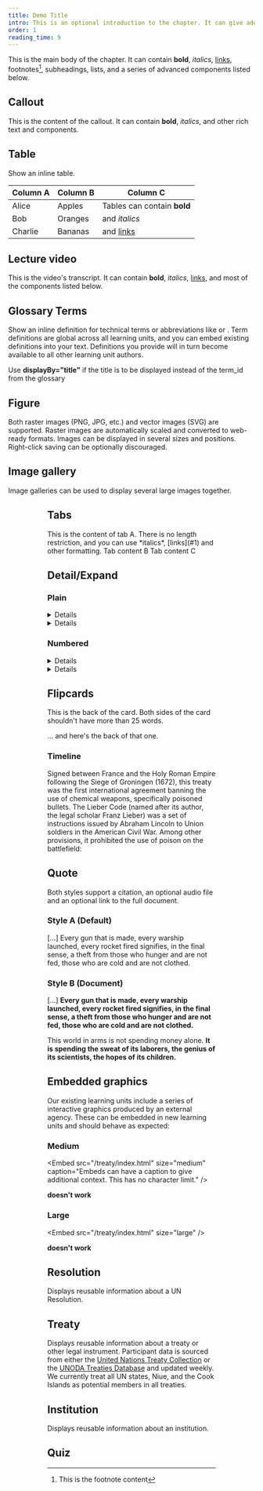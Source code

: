 ```yaml
---
title: Demo Title
intro: This is an optional introduction to the chapter. It can give additional context to the chapter title, or otherwise prepare the reader for the text that follows. There is no character limit, but aim for 20-30 words.
order: 1
reading_time: 9
---
```


This is the main body of the chapter. It can contain **bold**, _italics_, [links](#example), footnotes[^1], subheadings, lists, and a series of advanced components listed below.

## Callout

<Callout title="This is the title">

This is the content of the callout. It can contain **bold**, _italics_, and other rich text and components.

</Callout>

## Table

Show an inline table.

| Column A | Column B | Column C                    |
| -------- | -------- | --------------------------- |
| Alice    | Apples   | Tables can contain **bold** |
| Bob      | Oranges  | and _italics_               |
| Charlie  | Bananas  | and [links](#1)             |

## Lecture video

<LectureVideo lu="15" vl="vl1" provider="">



This is the video's transcript. It can contain **bold**, _italics_, [links](#1), and most of the components listed below.

</LectureVideo>

  <LectureVideo smil="/lu03/LU03.05_final.smil" provider="video-stream">
  </LectureVideo>

## Glossary Terms

Show an inline definition for technical terms or abbreviations like <Term t="UNSCR-1540"/> or <Term t="CWC"/>. Term definitions are global across all learning units, and you can embed existing definitions into your text. Definitions you provide will in turn become available to all other learning unit authors.

Use **displayBy="title"**  <Term t="UNSCR-1540" displayBy="title"/>   if the title is to be displayed instead of the term_id from the glossary

## Figure

Both raster images (PNG, JPG, etc.) and vector images (SVG) are supported. Raster images are automatically scaled and converted to web-ready formats. Images can be displayed in several sizes and positions. Right-click saving can be optionally discouraged.

<Figure
  size="medium"
  src="ban-is-coming.jpg"
  caption="This is the caption for this medium-sized image."
  alt="This is the alt text for this medium-sized image."
  credit="Grübelfabrik (CC BY NC)"
  license=""
  discourageSaving={true}
  expandable={true}
></Figure>

## Image gallery

Image galleries can be used to display several large images together.

<Gallery>
  <Figure src="kettering.jpg" caption="Gallery image 2." credit="This is the image credit." alt="" />
  <Figure src="drone.jpg" caption="Gallery image 1." credit="This is the image credit." alt="" />
</Gallery>

## Tabs

<Tabs>
  <Tab title="Tab A">This is the content of tab A. There is no length restriction, and you can use *italics*, [links](#1) and other formatting.</Tab>
  <Tab title="Tab B">Tab content B</Tab>
  <Tab title="Tab C">Tab content C</Tab>
</Tabs>

## Detail/Expand

### Plain

<DetailsGroup>
<Details summary="Title A">

This is an expanded description of a concept. There is no length restriction, and you can use _italics_, [links](#1) and other formatting.

</Details>
<Details summary="Title B">

Description B.

</Details>
</DetailsGroup>

### Numbered

<DetailsGroup numbered>
<Details summary="Title A">

This is an expanded description of a concept. There is no length restriction, and you can use _italics_, [links](#1) and other formatting.

</Details>
<Details summary="Title B">

Description B.

</Details>
</DetailsGroup>

## Flipcards

<FlipCards>
<Card front="This the front of the card.">

This is the back of the card. Both sides of the card shouldn't have more than 25 words.

</Card>

<Card front="And here is another card">

... and here's the back of that one.

</Card>
</FlipCards>

### Timeline

<Timeline>
  <Event date="1675" title="Strasbourg Agreement">
    Signed between France and the Holy Roman Empire following the Siege of Groningen (1672), this treaty was the first international agreement banning
    the use of chemical weapons, specifically poisoned bullets.
  </Event>
  <Event date="1863" title="Lieber Code">
    The Lieber Code (named after its author, the legal scholar Franz Lieber) was a set of instructions issued by Abraham Lincoln to Union soldiers in
    the American Civil War. Among other provisions, it prohibited the use of poison on the battlefield:
  </Event>
</Timeline>

## Quote

Both styles support a citation, an optional audio file and an optional link to the full document.

### Style A (Default)

<Quote audio="eisenhower-chance-for-peace.mp3" fullDocument="https://en.wikisource.org/wiki/The_Chance_for_Peace" cite='Dwight D. Eisenhower, "Chance for Peace", speech to American Society of Newspaper Editors.'>

[...] Every gun that is made, every warship launched, every rocket fired signifies, in the final sense, a theft from those who hunger and are not fed, those who are cold and are not clothed.

</Quote>

### Style B (Document)

<Quote audio="eisenhower-chance-for-peace.mp3" type="document" fullDocument="https://en.wikisource.org/wiki/The_Chance_for_Peace" cite='Dwight D. Eisenhower, "Chance for Peace", speech to American Society of Newspaper Editors.'>

[...] **Every gun that is made, every warship launched, every rocket fired signifies, in the final sense, a theft from those who hunger and are not fed, those who are cold and are not clothed.**

This world in arms is not spending money alone. **It is spending the sweat of its laborers, the genius of its scientists, the hopes of its children.**

</Quote>

## Embedded graphics

Our existing learning units include a series of interactive graphics produced by an external agency. These can be embedded in new learning units and should behave as expected:

### Medium

&lt;Embed src="/treaty/index.html" size="medium" caption="Embeds can have a caption to give additional context. This has no character limit." /&gt;

**doesn't work**

### Large

&lt;Embed src="/treaty/index.html" size="large" /&gt;

**doesn't work**

## Resolution

Displays reusable information about a UN Resolution.

<Resolution name="S/RES/1540" />

## Treaty

Displays reusable information about a treaty or other legal instrument. Participant data is sourced from either the [United Nations Treaty Collection](https://treaties.un.org/Pages/Home.aspx?clang=_en) or the [UNODA Treaties Database](https://treaties.unoda.org/) and updated weekly. We currently treat all UN states, Niue, and the Cook Islands as potential members in all treaties.

<Treaty name="npt" />

## Institution

Displays reusable information about an institution.

<Institution name="opcw" />

## Quiz

<Quiz>
  <Question type="MultipleChoice" question="What is the goal of arms control?" hint="Select all that apply.">
    <Choice correct="true" value="World peace" />
    <Choice value="Protection of civilians" />
    <Choice correct="true" value="Limiting the number of weapons" />
    <Choice value="Eliminating all weapons" />
  </Question>
  <Question type="Radio" question="Which instrument is considered the first attempt at arms control in modern history?">
    <RadioChoice correct="true" value="The Strasbourg Agreement" />
    <RadioChoice value="The Geneva Protocol" />
    <RadioChoice correct="true" value="The Lieber Code" />
    <RadioChoice value="The Hague Conference" />
  </Question>
</Quiz>

[^1]: This is the footnote content
